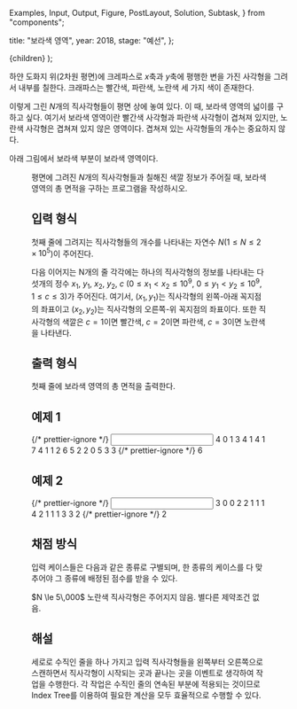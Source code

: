   Examples,
  Input,
  Output,
  Figure,
  PostLayout,
  Solution,
  Subtask,
} from "components";

  title: "보라색 영역",
  year: 2018,
  stage: "예선",
};

  <PostLayout meta={meta}>{children}</PostLayout>
);

하얀 도화지 위($2$차원 평면)에 크레파스로 $x$축과 $y$축에 평행한 변을 가진 사각형을 그려서 내부를 칠한다. 크래파스는 빨간색, 파란색, 노란색 세 가지 색이 존재한다.

이렇게 그린 $N$개의 직사각형들이 평면 상에 놓여 있다. 이 때, 보라색 영역의 넓이를 구하고 싶다. 여기서 보라색 영역이란 빨간색 사각형과 파란색 사각형이 겹쳐져 있지만, 노란색 사각형은 겹쳐져 있지 않은 영역이다. 겹쳐져 있는 사각형들의 개수는 중요하지 않다.

아래 그림에서 보라색 부분이 보라색 영역이다.

<Figure src="/2018/online_images/purple.png" alt="" />

평면에 그려진 $N$개의 직사각형들과 칠해진 색깔 정보가 주어질 때, 보라색 영역의 총 면적을 구하는 프로그램을 작성하시오.

## 입력 형식

첫째 줄에 그려지는 직사각형들의 개수를 나타내는 자연수 $N$($1 \le N \le 2\times 10^5$)이 주어진다.

다음 이어지는 N개의 줄 각각에는 하나의 직사각형의 정보를 나타내는 다섯개의 정수 $x_1$, $y_1$, $x_2$, $y_2$, $c$ ($0 \le x_1 < x_2 \le 10^9$, $0 \le y_1 < y_2 \le 10^9$, $1 \le c \le 3$)가 주어진다. 여기서, $(x_1, y_1)$는 직사각형의 왼쪽-아래 꼭지점의 좌표이고 $(x_2, y_2)$는 직사각형의 오른쪽-위 꼭지점의 좌표이다. 또한 직사각형의 색깔은 $c=1$이면 빨간색, $c=2$이면 파란색, $c=3$이면 노란색을 나타낸다.

## 출력 형식

첫째 줄에 보라색 영역의 총 면적을 출력한다.

## 예제 1

<Examples>
  {/* prettier-ignore */}
  <Input>
    4
    0 1 3 4 1
    4 1 7 4 1
    1 2 6 5 2
    2 0 5 3 3
  </Input>
  {/* prettier-ignore */}
  <Output>
    6
  </Output>
</Examples>

## 예제 2

<Examples>
  {/* prettier-ignore */}
  <Input>
    3
    0 0 2 2 1
    1 1 4 2 1
    1 1 3 3 2
  </Input>
  {/* prettier-ignore */}
  <Output>
    2
  </Output>
</Examples>

## 채점 방식

입력 케이스들은 다음과 같은 종류로 구별되며, 한 종류의 케이스를 다 맞추어야 그 종류에 배정된 점수를 받을 수 있다.

<Subtask index={1} score={100}>
  $N \le 5\,000$
</Subtask>
<Subtask index={2} score={100}>
  노란색 직사각형은 주어지지 않음.
</Subtask>
<Subtask index={3} score={50}>
  별다른 제약조건 없음.
</Subtask>

## 해설

<Solution>
  세로로 수직인 줄을 하나 가지고 입력 직사각형들을 왼쪽부터 오른쪽으로
  스캔하면서 직사각형이 시작되는 곳과 끝나는 곳을 이벤트로 생각하여 작업을
  수행한다. 각 작업은 수직인 줄의 연속된 부분에 적용되는 것이므로 Index Tree를
  이용하여 필요한 계산을 모두 효율적으로 수행할 수 있다.
</Solution>
